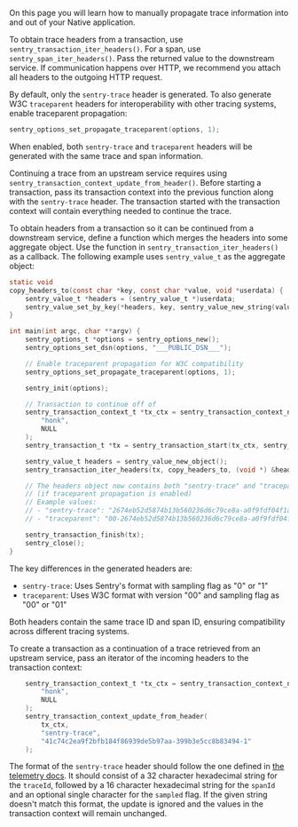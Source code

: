 On this page you will learn how to manually propagate trace information into and out of your Native application.

To obtain trace headers from a transaction, use `sentry_transaction_iter_headers()`. For a span, use `sentry_span_iter_headers()`. Pass the returned value to the downstream service. If communication happens over HTTP, we recommend you attach all headers to the outgoing HTTP request.

By default, only the `sentry-trace` header is generated. To also generate W3C `traceparent` headers for interoperability with other tracing systems, enable traceparent propagation:

```c
sentry_options_set_propagate_traceparent(options, 1);
```

When enabled, both `sentry-trace` and `traceparent` headers will be generated with the same trace and span information.

Continuing a trace from an upstream service requires using `sentry_transaction_context_update_from_header()`. Before starting a transaction, pass its transaction context into the previous function along with the `sentry-trace` header. The transaction started with the transaction context will contain everything needed to continue the trace.

To obtain headers from a transaction so it can be continued from a downstream service, define a function which merges the headers into some aggregate object. Use the function in `sentry_transaction_iter_headers()` as a callback. The following example uses `sentry_value_t` as the aggregate object:

```c
static void
copy_headers_to(const char *key, const char *value, void *userdata) {
    sentry_value_t *headers = (sentry_value_t *)userdata;
    sentry_value_set_by_key(*headers, key, sentry_value_new_string(value));
}

int main(int argc, char **argv) {
    sentry_options_t *options = sentry_options_new();
    sentry_options_set_dsn(options, "___PUBLIC_DSN___");

    // Enable traceparent propagation for W3C compatibility
    sentry_options_set_propagate_traceparent(options, 1);

    sentry_init(options);

    // Transaction to continue off of
    sentry_transaction_context_t *tx_ctx = sentry_transaction_context_new(
        "honk",
        NULL
    );
    sentry_transaction_t *tx = sentry_transaction_start(tx_ctx, sentry_value_new_null());

    sentry_value_t headers = sentry_value_new_object();
    sentry_transaction_iter_headers(tx, copy_headers_to, (void *) &headers);

    // The headers object now contains both "sentry-trace" and "traceparent"
    // (if traceparent propagation is enabled)
    // Example values:
    // - "sentry-trace": "2674eb52d5874b13b560236d6c79ce8a-a0f9fdf04f1a63df-1"
    // - "traceparent": "00-2674eb52d5874b13b560236d6c79ce8a-a0f9fdf04f1a63df-01"

    sentry_transaction_finish(tx);
    sentry_close();
}
```

The key differences in the generated headers are:
- `sentry-trace`: Uses Sentry's format with sampling flag as "0" or "1"
- `traceparent`: Uses W3C format with version "00" and sampling flag as "00" or "01"

Both headers contain the same trace ID and span ID, ensuring compatibility across different tracing systems.


To create a transaction as a continuation of a trace retrieved from an upstream service, pass an iterator of the incoming headers to the transaction context:

```c
	sentry_transaction_context_t *tx_ctx = sentry_transaction_context_new(
        "honk",
        NULL
    );
    sentry_transaction_context_update_from_header(
        tx_ctx,
        "sentry-trace",
        "41c74c2ea9f2bfb184f86939de5b97aa-399b3e5cc8b83494-1"
    );

```

The format of the `sentry-trace` header should follow the one defined in [the telemetry docs](https://develop.sentry.dev/sdk/telemetry/traces/#header-sentry-trace). It should consist of a 32 character hexadecimal string for the `traceId`, followed by a 16 character hexadecimal string for the `spanId` and an optional single character for the `sampled` flag. If the given string doesn't match this format, the update is ignored and the values in the transaction context will remain unchanged.
